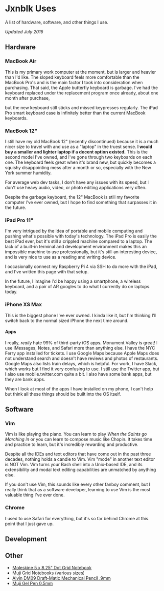 

# Jxnblk Uses

A list of hardware, software, and other things I use.

*Updated July 2019*

## Hardware

### MacBook Air

This is my primary work computer at the moment, but is larger and heavier than I'd like.
The sloped keyboard feels more comfortable than the MacBook Pro's and is the main factor I took into consideration when purchasing.
That said, the Apple butterfly keyboard is garbage.
I've had the keyboard replaced under the replacement program once already, about one month after purchase,

but the new keyboard still sticks and missed keypresses regularly.
The iPad Pro smart keyboard case is infinitely better than the current MacBook keyboards.

### MacBook 12"

I still have my old MacBook 12" (recently discontinued) because it is a much nicer size to travel with and use as a "laptop" in the truest sense.
**I would buy a smaller and lighter laptop if a decent option existed.**
This is the second model I've owned, and I've gone through two keyboards on each one.
The keyboard feels great when it's brand new, but quickly becomes a squishy disappointing mess after a month or so, especially with the New York summer humidity.

For average web dev tasks, I don't have any issues with its speed, but I don't use heavy audio, video, or photo editing applications very often.

Despite the garbage keyboard, the 12" MacBook is still my favorite computer I've ever owned, but I hope to find something that surpasses it in the future.

### iPad Pro 11"

I'm very intrigued by the idea of portable and mobile computing and pushing what's possible with today's technology.
The iPad Pro is easily the best iPad ever, but it's still a crippled machine compared to a laptop.
The lack of a built-in terminal and development environment makes this an impossible machine to use professionally,
but it's still an interesting device, and is very nice to use as a reading and writing device.

I occasionally connect my Raspberry Pi 4 via SSH to do more with the iPad, and I've written this page with that setup.

In the future, I imagine I'd be happy using a smartphone, a wireless keyboard, and a pair of AR googles to do what I currently do on laptops today.

### iPhone XS Max

This is the biggest phone I've ever owned. I kinda like it, but I'm thinking I'll switch back to the normal sized iPhone the next time around.

#### Apps

I really, *really* hate 99% of third-party iOS apps.
Monument Valley is great!
I use iMessages, Notes, and Safari more than anything else.
I have the NYC Ferry app installed for tickets.
I use Google Maps because Apple Maps does not understand search and doesn't have reviews and photos of restaurants.
Google Maps also lists train delays, which is helpful.
For work, I have Slack, which works but I find it very confusing to use.
I still use the Twitter app, but I also use mobile.twitter.com quite a bit.
I also have some bank apps, but they are bank apps.

When I look at most of the apps I have installed on my phone, I can't help but think all these things should be built into the OS itself.

## Software

### Vim

Vim is like playing the piano.
You can learn to play *When the Saints go Marching In* or you can learn to compose music like Chopin.
It takes time and practice to learn, but it's incredibly rewarding and productive.

Despite all the IDEs and text editors that have come out in the past three decades, nothing holds a candle to Vim.
Vim "mode" in another text editor is NOT Vim.
Vim turns your Bash shell into a Unix-based IDE, and its extensibility and modal text editing capabilities are unmatched by anything else.

If you don't use Vim, this sounds like every other fanboy comment,
but I really think that as a software developer,
learning to use Vim is the most valuable thing I've ever done.

### Chrome

I used to use Safari for everything, but it's so far behind Chrome at this point that I just gave up.

## Development

## Other

- [Moleskine 5 x 8.25" Dot Grid Notebook](https://www.amazon.com/Moleskine-Classic-Cover-Notebook-Dotted/dp/B015NG44GG/ref=sr_1_2?keywords=moleskine+notebook+dot+grid&qid=1564625947&s=gateway&sr=8-2)
- Muji Grid Notebooks (various sizes)
- [Alvin DM09 Draft-Matic Mechanical Pencil .9mm](https://www.amazon.com/Alvin-DM09-Draft-Matic-Mechanical-Pencil/dp/B001DKGYRO/ref=sr_1_2?keywords=alvin+mechanical+pencil+0.9&qid=1564625990&s=gateway&sr=8-2)
- [Muji Gel Pen 0.5mm](https://www.amazon.com/Muji-Point-Black-0-5mm-Japan/dp/B07B6W5668/ref=sr_1_4?keywords=Muji+pen&qid=1564626080&s=gateway&sr=8-4)

